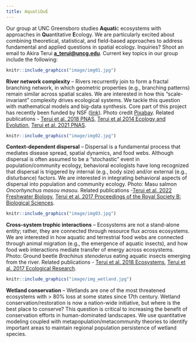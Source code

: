 ```yaml
---
title: AquatiQuE
---
```


Our group at UNC Greensboro studies **Aquati**c ecosystems with approaches in **Qu**antitative **E**cology. We are particularly excited about combining theoretical, statistical, and field-based approaches to address fundamental and applied questions in spatial ecology. Inquiries? Shoot an email to Akira Terui [**a_terui\@uncg.edu**](mailto:a_terui@uncg.edu){.email}. Current key topics in our group include the following:

::: float-image
```r
knitr::include_graphics("image/img01.jpg")
```

**River network complexity** -- Rivers recurrently join to form a fractal branching network, in which geometric properties (e.g., branching patterns) remain similar across spatial scales. We are interested in how this "scale-invariant" complexity drives ecological systems. We tackle this question with mathematical models and big-data synthesis. Core part of this project has recently been funded by NSF ([link](https://nsf.gov/awardsearch/showAward?AWD_ID=2015634&HistoricalAwards=false)). Photo credit <a href="https://pixabay.com/ja/?utm_source=link-attribution&amp;utm_medium=referral&amp;utm_campaign=image&amp;utm_content=1031760">Pixabay</a>. Related publications - [Terui et al. 2018 PNAS](https://www.pnas.org/content/115/26/E5963), [Terui et al 2014 Ecology and Evolution](https://onlinelibrary.wiley.com/doi/full/10.1002/ece3.1135), [Terui et al. 2021 PNAS](https://www.pnas.org/doi/abs/10.1073/pnas.2105574118).
:::

::: float-image
```r
knitr::include_graphics("image/img02.jpg")
```

**Context-dependent dispersal** -- Dispersal is a fundamental process that mediates disease spread, spatial dynamics, and food webs. Although dispersal is often assumed to be a "stochastic" event in population/community ecology, behavioral ecologists have long recognized that dispersal is triggered by internal (e.g., body size) and/or external (e.g., disturbance) factors. We are interested in integrating behavioral aspects of dispersal into population and community ecology. Photo: Masu salmon *Oncorhynchus masou masou.* Related publications -[Terui et al. 2022 Freshwater Biology](https://onlinelibrary.wiley.com/doi/abs/10.1111/fwb.13796), [Terui et al. 2017 Proceedings of the Royal Society B: Biological Sciences](https://royalsocietypublishing.org/doi/full/10.1098/rspb.2017.1491).
:::

::: float-image
```r
knitr::include_graphics("image/img03.jpg")
```

**Cross-system trophic interactions** -- Ecosystems are not a stand-alone entity; rather, they are connected through resource flux across ecosystems. We are interested in how aquatic and terrestrial food webs are connected through animal migration (e.g., the emergence of aquatic insects), and how food web interactions mediate transfer of energy across ecosystems. Photo: Ground beetle *Brachinus stenoderus* eating aquatic insects emerging from the river. Related publications - [Terui et al. 2018 Ecosystems](https://link.springer.com/article/10.1007/s10021-017-0183-3), [Terui et al. 2017 Ecological Research](https://link.springer.com/article/10.1007/s11284-016-1413-4).
:::

::: float-image
```r
knitr::include_graphics("image/img_wetland.jpg")
```

**Wetland conservation** -- Wetlands are one of the most threatened ecosystems with \> 80% loss at some states since 17th century. Wetland conservation/restoration is now a nation-wide initiative, but where is the best place to conserve? This question is critical to increasing the benefit of conservation efforts in human-dominated landscapes. We use quantitative modeling coupled with metapopulation/metacommunity theories to identify important areas to maintain regional population persistence of wetland species.
:::
